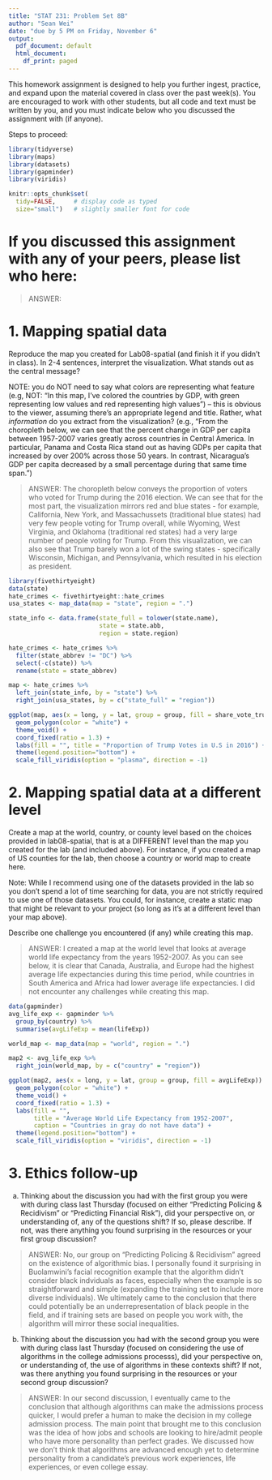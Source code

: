 ```yaml
---
title: "STAT 231: Problem Set 8B"
author: "Sean Wei"
date: "due by 5 PM on Friday, November 6"
output:
  pdf_document: default
  html_document:
    df_print: paged
---
```


This homework assignment is designed to help you further ingest, practice, and expand upon the material covered in class over the past week(s).  You are encouraged to work with other students, but all code and text must be written by you, and you must indicate below who you discussed the assignment with (if anyone).  

Steps to proceed:

\begin{enumerate}
\item In RStudio, go to File > Open Project, navigate to the folder with the course-content repo, select the course-content project (course-content.Rproj), and click "Open" 
\item Pull the course-content repo (e.g. using the blue-ish down arrow in the Git tab in upper right window)
\item Copy ps8B.Rmd from the course repo to your repo (see page 6 of the GitHub Classroom Guide for Stat231 if needed)
\item Close the course-content repo project in RStudio
\item Open YOUR repo project in RStudio
\item In the ps8B.Rmd file in YOUR repo, replace "YOUR NAME HERE" with your name
\item Add in your responses, committing and pushing to YOUR repo in appropriate places along the way
\item Run "Knit PDF" 
\item Upload the pdf to Gradescope.  Don't forget to select which of your pages are associated with each problem.  \textit{You will not get credit for work on unassigned pages (e.g., if you only selected the first page but your solution spans two pages, you would lose points for any part on the second page that the grader can't see).} 
\end{enumerate}

```r
library(tidyverse)
library(maps)
library(datasets)
library(gapminder)
library(viridis)

knitr::opts_chunk$set(
  tidy=FALSE,     # display code as typed
  size="small")   # slightly smaller font for code
```


\newpage 
# If you discussed this assignment with any of your peers, please list who here:

> ANSWER:

\newpage
# 1. Mapping spatial data 

Reproduce the map you created for Lab08-spatial (and finish it if you didn't in class). In 2-4 sentences, interpret the visualization.  What stands out as the central message?  

NOTE: you do NOT need to say what colors are representing what feature (e.g, NOT:  "In this map, I've colored the countries by GDP, with green representing low values and red representing high values") -- this is obvious to the viewer, assuming there's an appropriate legend and title.  Rather, what *information* do you extract from the visualization? (e.g., "From the choropleth below, we can see that the percent change in GDP per capita  between 1957-2007 varies greatly across countries in Central America.  In particular, Panama and Costa Rica stand out as having GDPs per capita that increased by over 200% across those 50 years.  In contrast, Nicaragua's GDP per capita decreased by a small percentage during that same time span.")

> ANSWER: The choropleth below conveys the proportion of voters who voted for Trump during the 2016 election. We can see that for the most part, the visualization mirrors red and blue states - for example, California, New York, and Massachussets (traditional blue states) had very few people voting for Trump overall, while Wyoming, West Virginia, and Oklahoma (traditional red states) had a very large number of people voting for Trump. From this visualization, we can also see that Trump barely won a lot of the swing states - specifically Wisconsin, Michigan, and Pennsylvania, which resulted in his election as president.

```r
library(fivethirtyeight)
data(state) 
hate_crimes <- fivethirtyeight::hate_crimes
usa_states <- map_data(map = "state", region = ".") 

state_info <- data.frame(state_full = tolower(state.name), 
                         state = state.abb,
                         region = state.region)

hate_crimes <- hate_crimes %>% 
  filter(state_abbrev != "DC") %>%
  select(-c(state)) %>% 
  rename(state = state_abbrev)

map <- hate_crimes %>%
  left_join(state_info, by = "state") %>%
  right_join(usa_states, by = c("state_full" = "region"))

ggplot(map, aes(x = long, y = lat, group = group, fill = share_vote_trump)) +
  geom_polygon(color = "white") +
  theme_void() +
  coord_fixed(ratio = 1.3) +
  labs(fill = "", title = "Proportion of Trump Votes in U.S in 2016") +
  theme(legend.position="bottom") +
  scale_fill_viridis(option = "plasma", direction = -1)
```

\newpage
# 2. Mapping spatial data at a different level

Create a map at the world, country, or county level based on the choices provided in lab08-spatial, that is at a DIFFERENT level than the map you created for the lab (and included above).  For instance, if you created a map of US counties for the lab, then choose a country or world map to create here.

Note: While I recommend using one of the datasets provided in the lab so you don't spend a lot of time searching for data, you are not strictly required to use one of those datasets.  You could, for instance, create a static map that might be relevant to your project (so long as it's at a different level than your map above).  

Describe one challenge you encountered (if any) while creating this map.

> ANSWER: I created a map at the world level that looks at average world life expectancy from the years 1952-2007. As you can see below, it is clear that Canada, Australia, and Europe had the highest average life expectancies during this time period, while countries in South America and Africa had lower average life expectancies. I did not encounter any challenges while creating this map.


```r
data(gapminder)
avg_life_exp <- gapminder %>% 
  group_by(country) %>% 
  summarise(avgLifeExp = mean(lifeExp))

world_map <- map_data(map = "world", region = ".") 

map2 <- avg_life_exp %>%
  right_join(world_map, by = c("country" = "region"))

ggplot(map2, aes(x = long, y = lat, group = group, fill = avgLifeExp)) +
  geom_polygon(color = "white") +
  theme_void() +
  coord_fixed(ratio = 1.3) +
  labs(fill = "", 
       title = "Average World Life Expectancy from 1952-2007",
       caption = "Countries in gray do not have data") +
  theme(legend.position="bottom") +
  scale_fill_viridis(option = "viridis", direction = -1)
```



\newpage
# 3. Ethics follow-up

(a) Thinking about the discussion you had with the first group you were with during class last Thursday (focused on either "Predicting Policing & Recidivism" or "Predicting Financial Risk"), did your perspective on, or understanding of, any of the questions shift?  If so, please describe.  If not, was there anything you found surprising in the resources or your first group discussion?

> ANSWER: No, our group on "Predicting Policing & Recidivism" agreed on the existence of algorithmic bias. I personally found it surprising in Buolamwini's facial recognition example that the algorithm didn't consider black indviduals as faces, especially when the example is so straightforward and simple (expanding the training set to include more diverse individuals). We ultimately came to the conclusion that there could potentially be an underrepresentation of black people in the field, and if training sets are based on people you work with, the algorithm will mirror these social inequalities.

(b) Thinking about the discussion you had with the second group you were with during class last Thursday (focused on considering the use of algorithms in the college admissions processs), did your perspective on, or understanding of, the use of algorithms in these contexts shift?  If not, was there anything you found surprising in the resources or your second group discussion?

> ANSWER: In our second discussion, I eventually came to the conclusion that although algorithms can make the admissions process quicker, I would prefer a human to make the decision in my college admission process. The main point that brought me to this conclusion was the idea of how jobs and schools are looking to hire/admit people who have more personality than perfect grades. We discussed how we don't think that algorithms are advanced enough yet to determine personality from a candidate's previous work experiences, life experiences, or even college essay.


